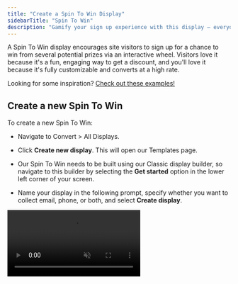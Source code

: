 ```yaml
---
title: "Create a Spin To Win Display"
sidebarTitle: "Spin To Win"
description: "Gamify your sign up experience with this display — everyone wins!"
---
```


A Spin To Win display encourages site visitors to sign up for a chance to win from several potential prizes via an interactive wheel. Visitors love it because it's a fun, engaging way to get a discount, and you'll love it because it's fully customizable and converts at a high rate.

Looking for some inspiration? [Check out these examples!](https://www.privy.com/spin-to-win-examples)

## Create a new Spin To Win

To create a new Spin To Win:

* Navigate to Convert > All Displays.

* Click **Create new display**. This will open our Templates page.

* Our Spin To Win needs to be built using our Classic display builder, so navigate to this builder by selecting the **Get started** option in the lower left corner of your screen.

* Name your display in the following prompt, specify whether you want to collect email, phone, or both, and select **Create display**.

<video autoPlay muted loop playsInline className="new-spin-to-win" src="/images/displays/create-new-stw.mp4" />

* In the *Create* step of the Classic display builder, you can click to edit:

  * **Form Fields:** what information you want to collect at sign up.

  * **Compliance:** whether you want new sign ups to go through a Single Opt-In or Double Opt-In process.

  * **Validations:** set any rules to restrict who may sign up for your display.

<img height="200" src="/images/displays/legacy-form-fields.png" />

* Click to **Add a display**.

* On the following screen, select **Spin To Win** from the left side. Browse the templates and choose which one you'd like to start with. Press **Choose selected** in the upper right corner to open the designer.

## Customize your Spin To Win

Now that you've selected a template to start from, it's time to customize your display's appearance:

<video autoPlay muted loop playsInline className="edit-stw-design" src="/images/displays/edit-stw-design.mp4" />

### Add new elements

To add a new text box or image, click **+ Add new element** on the left.

### Edit existing elements

To edit existing elements, click directly on them in your display. You can edit their settings, duplicate, or delete the element on the left.

Under your *Elements* on the left, you can drag your elements to reorder them and edit your display's background, wheel, and desktop and mobile tabs.

## Edit your wheel

In the display editor, select **Wheel** under your *Elements*\*\*\*\* to customize your wheel's colors, text, and coupon settings.

Select **Configure slices** to edit each slice of your Spin To Win's wheel:

<img height="200" src="/images/displays/configure-slices.png" />

* **Label:** this is the text that appears on the wheel itself. You can edit both winning and losing slices.

* **Coupon:** the coupon that is revealed when a sign up lands on this slice.

* **Win Ratio:** the likelihood of landing on a slice.

* **Win Text:** the text displayed after landing on this slice. This should specify which prize is associated with the coupon that the sign up won.

### Attach your Coupon Codes

One of the most important parts of creating your Spin To Win is attaching your Coupon Codes to your wheel. You can choose between manually entering **Custom** coupon codes, or attaching **Saved** coupons that have [already been created in your Privy account](https://privy.mintlify.app/docs/learn/content/coupon-codes).

<Warning>
  Custom coupons must be Master codes and must be created in your e-commerce platform in order to be valid in your store. You need to manually enter the Master code in each wheel slice. Custom coupons are only recommended to stores where Saved coupons are not a viable option.
</Warning>

To attach a Saved coupon:

* Select **Configure slices** and choose **Saved coupon** from the dropdown under *Coupon*.

* Choose the desired coupon from the following dropdown menu.&#x20;

* Repeat for each of your slices. Make sure your Label and Win Text match the coupon you've chosen.

* Scroll and click **OK** to save your wheel.

<video autoPlay muted loop playsInline className="attach-saved-coupon" src="/images/displays/add-saved-coupon.mp4" />

Once you're happy with your Spin To Win's appearance and your wheel's configuration, click **Save & Close** in the upper right corner of the editor.

## Customize your Thank You Page

After saving your changes, you'll be brought back to the *Create* step of your display builder. You'll want to customize your display's Thank You Page to deliver the Win Text and Coupon to your new signup.

* Scroll down and click to edit your **Thank You Page Design**.

* Copy the below merge tags to automatically display your sign up's prize and coupon code:

| Content     | Merge Tag                   |
| ----------- | --------------------------- |
| Coupon Code | \{\{ signup.coupon\_code }} |
| Win Text    | \{\{ signup.win\_text }}    |

<img height="200" src="/images/displays/stw-thank-you-page.gif" />

* Once you've made your changes, click **Save & Close** in the upper right corner.

## Edit your settings

To customize your Spin To Win's settings and audience targeting, navigate to the *Targeting* step of the builder:

<img height="200" src="/images/displays/stw-targeting.png" />

1. **When To Show It:** determine when and how your display triggers.

2. **Who To Show It To:** determine who is eligible to view your display.

3. **How Long To Show It:** specify whether this display should be Ongoing, or set to run on a fixed schedule.

[Learn more about Privy's audience targeting.](https://privy.mintlify.app/docs/learn/displays/settings-overview#basic-settings)

## Edit your Follow-Up actions

Once you've finalized your settings and audience targeting, you'll want to make sure that you're properly following up with your new sign up. Head to the **Follow-Up** step of your builder.

<img height="200" src="/images/displays/stw-follow-up.png" />

<AccordionGroup>
  <Accordion title="After Signup Email" defaultOpen={false}>
    Click on your After Signup Email to view and edit your template, subject line, and sender info. [Learn more about our drag-and-drop email editor.](https://privy.mintlify.app/docs/learn/email-campaigns/email-templates) Make sure that you **Publish** your email so that it sends to new sign ups.
  </Accordion>

  <Accordion title="Create a series" defaultOpen={false}>
    If you want to create a series of more than one After Signup Email for this specific display, select this option.
  </Accordion>

  <Accordion title="Sync signups" defaultOpen={false}>
    If you're syncing new sign ups to a [Linked Account](https://privy.mintlify.app/docs/learn/integrations/overview-integrations), be sure to add a sync rule here.
  </Accordion>

  <Accordion title="Send Text Message" defaultOpen={false}>
    If you're on the Growth Plan and you're collecting SMS contacts with this display, you can create an After Signup Text to deliver to new contacts after they complete their Double Opt-In.
  </Accordion>

  <Accordion title="Notifications" defaultOpen={false}>
    Enable or disable real-time notifications for your users. These notifications will alert the user of new display signups immediately. **Save**. 
  </Accordion>
</AccordionGroup>

## Launch your Spin To Win

Once you've finalized your design, targeting, and follow-up actions, select the **Publish** button at the upper right of the *Follow-Up* step and confirm your decision in the prompt. 

<img height="200" src="/images/displays/stw-publish.png" />

Your Spin To Win is now live! [You can review its reporting at any time.](https://privy.mintlify.app/docs/learn/displays/reporting-overview)